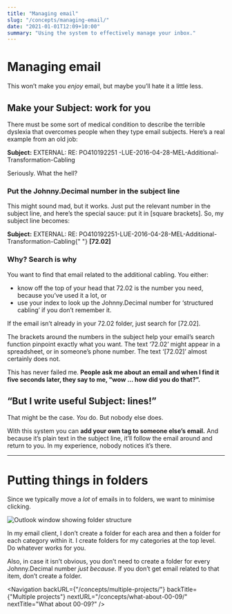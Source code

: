 ```yaml
---
title: "Managing email"
slug: "/concepts/managing-email/"
date: "2021-01-01T12:09+10:00"
summary: "Using the system to effectively manage your inbox."
---
```



# Managing email

This won’t make you _enjoy_ email, but maybe you’ll hate it a little less.

## Make your Subject: work for you

There must be some sort of medical condition to describe the terrible dyslexia that overcomes people when they type email subjects. Here’s a real example from an old job:

<div className="emailSubject mr-2 sm:mr-6">
	<strong>Subject:</strong> EXTERNAL: RE: PO410192251
	-LUE-2016-04-28-MEL-Additional-Transformation-Cabling
</div>

Seriously. What the hell?

### Put the Johnny.Decimal number in the subject line

This might sound mad, but it works. Just put the relevant number in the subject line, and here’s the special sauce: put it in [square brackets]. So, my subject line becomes:

<div className="emailSubject mr-2 sm:mr-6">
	<strong>Subject:</strong> EXTERNAL: RE:
	PO410192251-LUE-2016-04-28-MEL-Additional-Transformation-Cabling{" "}
	<strong className="text-blue-600">[72.02]</strong>
</div>

### Why? Search is why

You want to find that email related to the additional cabling. You either:

- know off the top of your head that <JD>72.02</JD> is the number you need, because you’ve used it a lot, or
- use <Link to="/concepts/tracking-your-numbers/">your index</Link> to look up the Johnny.Decimal number for ‘structured cabling’ if you don’t remember it.

If the email isn’t already in your <JD>72.02</JD> folder, just search for <JD>[72.02]</JD>.

The brackets around the numbers in the subject help your email’s search function pinpoint exactly what you want. The text ‘72.02’ might appear in a spreadsheet, or in someone’s phone number. The text ‘[72.02]’ almost certainly does not.

This has never failed me. **People ask me about an email and when I find it five seconds later, they say to me, “wow … how did you do that?”.**

## “But I write useful Subject: lines!”

That might be the case. _You_ do. But nobody else does.

With this system you can **add your own tag to someone else’s email.** And because it’s plain text in the subject line, it’ll follow the email around and return to you. In my experience, nobody notices it’s there.

---

# Putting things in folders

Since we typically move a _lot_ of emails in to folders, we want to minimise clicking.

<div className="flex flex-col md:flex-row">
	<div className="flex-shrink-0 mb-4 pr-4">
		<Image
			src={outlook_folder_structure_1232_expanded}
			alt="Outlook window showing folder structure"
			width={293}
			height={155}
		/>
	</div>
	<p>
		In my email client, I don’t create a folder for each area and then a folder
		for each category within it. I create folders for my categories at the top
		level. Do whatever works for you.
	</p>
</div>

Also, in case it isn’t obvious, you don’t need to create a folder for every Johnny.Decimal number _just because_. If you don’t get email related to that item, don’t create a folder.

<Navigation
	backURL={"/concepts/multiple-projects/"}
	backTitle={"Multiple projects"}
	nextURL="/concepts/what-about-00-09/"
	nextTitle="What about 00-09?"
/>
